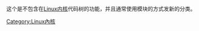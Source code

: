 {{Portal|Linux}}
这个是不包含在[[Linux内核|Linux内核]]代码树的功能，并且通常使用模块的方式发新的分类。

[[Category:Linux內核|Category:Linux內核]]